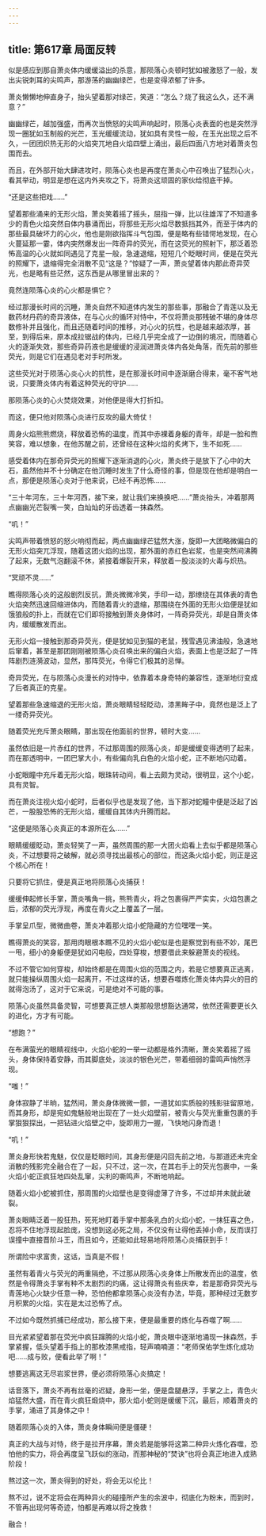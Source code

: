 ```yaml
---
---
---
```

title: 第617章 局面反转
---



似是感应到那自萧炎体内缓缓溢出的杀意，那陨落心炎顿时犹如被激怒了一般，发出尖锐刺耳的尖鸣声，那游荡的幽幽绿芒，也是变得浓郁了许多。

萧炎懒懒地伸直身子，抬头望着那对绿芒，笑道：“怎么？烧了我这么久，还不满意？”

幽幽绿芒，越加强盛，而再次当愤怒的尖鸣声响起时，陨落心炎表面的也是突然浮现一圈犹如玉制般的光芒，玉光缓缓流动，犹如具有灵性一般，在玉光出现之后不久，一团团炽热无形的火焰突兀地自火焰四壁上涌出，最后四面八方地对着萧炎包围而去。

而且，在外部开始大肆进攻时，陨落心炎也是再度在萧炎心中召唤出了猛烈心火，看其举动，明显是想在这内外夹攻之下，将萧炎这顽固的家伙给彻底干掉。

“还是这些把戏……”

望着那些涌来的无形火焰，萧炎笑着摇了摇头，屈指一弹，比以往雄浑了不知道多少的青色火焰突然自体内暴涌而出，将那些无形火焰尽数抵挡其外，而至于体内的那些最具破坏力的心火，他也是刚欲指挥斗气包围，便是略有些错愕地发现，在心火蔓延那一霎，体内突然爆发出一阵奇异的荧光，而在这荧光的照射下，那泛着恐怖高温的心火就如同遇见了克星一般，急速退缩，短短几个眨眼时间，便是在荧光的照耀下，退缩得完全消散不见“这是？”惊疑了一声，萧炎望着体内那此奇异荧光，也是略有些茫然，这东西是从哪里冒出来的？

竟然连陨落心炎的心火都是惧它？

经过那漫长时间的沉睡，萧炎自然不知道体内发生的那些事，那融合了青莲以及无数药材丹药的奇异液体，在与心火的循环对恃中，不仅将萧炎那残破不堪的身体尽数修补并且强化，而且还随着时间的推移，对心火的抗性，也是越来越浓厚，甚至，到得后来，原本成拉锯战的体内，已经几乎完全成了一边倒的境况，而随着心火的逐渐失效，那些奇异药液也是缓缓的浸润进萧炎体内各处角落，而先前的那些荧光，则是它们在遇见老对手时所发。

这些荧光对于陨落心炎心火的抗性，是在那漫长时间中逐渐磨合得来，毫不客气地说，只要萧炎体内有着这种荧光的守护……

那陨落心炎的心火焚烧效果，对他便是得大打折扣。

而这，便只他对陨落心炎进行反攻的最大倚仗！

周身火焰熊熊燃烧，释放着恐怖的温度，而其中赤裸着身躯的青年，却是一脸和煦笑容，难以想象，在他苏醒之前，还曾经在这种火焰的炙烤下，生不如死……

感受着体内在那奇异荧光的照耀下逐渐消退的心火，萧炎终于是放下了心中的大石，虽然他并不十分确定在他沉睡时发生了什么奇怪的事，但是现在他却是明白一点，那便是陨落心炎对于他来说，已经不再恐怖……

“三十年河东，三十年河西，接下来，就让我们来换换吧……”萧炎抬头，冲着那两点幽幽光芒裂嘴一笑，白灿灿的牙齿透着一抹森然。

“叽！”

尖鸣声带着愤怒的怒火响彻而起，两点幽幽绿芒猛然大涨，旋即一大团略微偏白的无形火焰突兀浮现，随着这团火焰的出现，那外面的赤红色岩浆，也是突然间沸腾了起来，无数气泡翻滚不休，紧接着爆裂开来，释放着一股淡淡的火毒与炽热。

“冥顽不灵……”

瞧得陨落心炎的这般剧烈反抗，萧炎微微冷笑，手印一动，那缭绕在其体表的青色火焰突然迅速回缩进体内，而随着青火的退缩，那围绕在外面的无形火焰便是犹如饿狼般的扑上，而就在它们即将接触到萧炎身体时，一阵奇异荧光，却是自萧炎体内，缓缓散发而出。

无形火焰一接触到那奇异荧光，便是犹如见到猫的老鼠，残雪遇见沸油般，急速地后窜着，甚至是那团刚刚被陨落心炎召唤出来的偏白火焰，表面上也是泛起了一阵阵剧烈涟漪波动，显然，那阵荧光，令得它们极其的忌惮。

奇异荧光，在与陨落心炎漫长的对恃中，依靠着本身奇特的兼容性，逐渐地衍变成了后者真正的克星。

望着那些急速缩退的无形火焰，萧炎眼睛轻轻眨动，漆黑眸子中，竟然也是泛上了一缕奇异荧光。

随着荧光充斥萧炎眼睛，那出现在他面前的世界，顿时大变……

虽然依旧是一片赤红的世界，不过那周围的陨落心炎，却是缓缓变得透明了起来，而在那透明中，一团巴掌大小，有些偏向乳白色的火焰小蛇，正不断地闪动着。

小蛇眼瞳中充斥着无形火焰，眼珠转动间，看上去颇为灵动，很明显，这个小蛇，具有灵智。

而在萧炎注视火焰小蛇时，后者似乎也是发现了他，当下那对蛇瞳中便是泛起了凶芒，一股股恐怖的无形火焰，缓缓自其体内升腾而起。

“这便是陨落心炎真正的本源所在么……”

眼睛缓缓眨动，萧炎轻笑了一声，虽然周围的那一大团火焰看上去似乎都是陨落心炎，不过想要将之破解，就必须寻找出最核心的部位，而这条火焰小蛇，则正是这个核心所在！

只要将它抓住，便是真正地将陨落心炎捕获！

缓缓伸起修长手掌，萧炎嘴角一挑，熊熊青火，将之包裹得严严实实，火焰包裹之后，浓郁的荧光浮现，再度在青火之上覆盖了一层。

手掌呈爪型，微微曲卷，萧炎冲着那火焰小蛇隐藏的方位嘿嘿一笑。

瞧得萧炎的笑容，那用肉眼根本瞧不见的火焰小蛇似是也是察觉到有些不妙，尾巴一甩，细小的身躯便是犹如闪电般，四处穿梭，想要借此来躲避萧炎的视线。

不过不管它如何穿梭，却始终都是在周围火焰的范围之内，若是它想要真正逃离，就只能操纵周围火焰一起离开，不过这样的话，想要吞噬炼化萧炎体内异火的目的就得泡汤了，这对于它来说，可是绝对不可能的事。

陨落心炎虽然具备灵智，可想要真正想人类那般思想豁达通常，依然还需要更长久的进化，方才有可能。

“想跑？”

在布满萤光的眼睛视线中，火焰小蛇的一举一动都是格外清晰，萧炎笑着摇了摇头，身体保持着安静，而其脚底处，淡淡的银色光芒，带着细弱的雷鸣声悄然浮现。

“嗤！”

身体寂静了半晌，猛然间，萧炎身体微微一颤，一道犹如实质般的残影驻留原地，而其身形，却是宛如鬼魅般地出现在了一处火焰壁前，被青火与荧光重重包裹的手掌狠狠探出，一把钻进火焰壁之中，旋即用力一握，飞快地闪身而退！

“叽！”

萧炎身形快若鬼魅，仅仅是眨眼时间，其身形便是闪回先前之地，与那道还未完全消散的残影完全融合在了一起，只不过，这一次，在其右手上的荧光包裹中，一条火焰小蛇正疯狂地四处乱窜，尖利的嘶鸣声，不断地响起。

随着火焰小蛇被抓住，那周围的火焰壁也是变得虚薄了许多，不过却并未就此破裂。

萧炎眼睛泛着一股狂热，死死地盯着手掌中那条乳白的火焰小蛇，一抹狂喜之色，忍将不住地浮现起脸庞，没想到这必死之局，不仅没有让得他丢掉小命，反而误打误撞中直接晋阶斗王，而且如今，还能如此轻易地将陨落心炎捕获到手！

所谓险中求富贵，这话，当真是不假！

虽然有着青火与荧光的两重隔绝，不过那从陨落心炎身体上所散发而出的温度，依然是令得萧炎手掌有种不太剧烈的灼痛，这让得萧炎有些庆幸，若是那奇异荧光与青莲地心火缺少任意一种，恐怕他都拿陨落心炎没有办法，毕竟，那种经过无数岁月积累的火焰，实在是太过恐怖了点。

不过如今既然抓捕已经成功，那么接下来，便是最重要的炼化与吞噬了啊……

目光紧紧望着那在荧光中疯狂蹿腾的火焰小蛇，萧炎眼中逐渐地涌现一抹森然，手掌紧握，低头望着手指上的那枚漆黑戒指，轻声喃喃道：“老师保佑学生炼化成功吧……成与败，便看此举了啊！”

想要逃离这无尽岩浆世界，便必须将陨落心炎搞定！

话音落下，萧炎不再有丝毫的迟疑，身形一坐，便是盘腿悬浮，手掌之上，青色火焰猛然大盛，而在青火疯狂煅烧中，那火焰小蛇则是缓缓下沉，最后，顺着萧炎的手掌，涌进了其身体之中！

随着陨落心炎的入体，萧炎身体瞬间便是僵硬！

真正的大战与对恃，终于是拉开序幕，萧炎若是能够将这第二种异火炼化吞噬，恐怕他的实力，将会再度呈飞跃似的涨动，而那神秘的“焚诀”也将会真正地进入成熟阶段！

熬过这一次，萧炎得到的好处，将会无以伦比！

熬不过，说不定将会在两种异火的碰撞所产生的余波中，彻底化为粉末，而到时，不管再出现何等奇迹，怕都是再难以将之挽救！

融合！